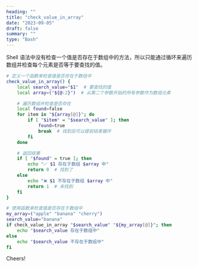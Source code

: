 ```yaml
---
heading: ""
title: "check_value_in_array"
date: "2023-09-05"
draft: false
summary: ""
type: "Bash"
---
```





Shell 语法中没有检查一个值是否存在于数组中的方法，所以只能通过循环来遍历数组并检查每个元素是否等于要查找的值。


```bash
# 定义一个函数来检查值是否存在于数组中
check_value_in_array() {
    local search_value="$1"  # 要查找的值
    local array=("${@:2}")  # 从第二个参数开始的所有参数作为数组元素

    # 遍历数组并检查是否存在
    local found=false
    for item in "${array[@]}"; do
        if [ "$item" = "$search_value" ]; then
            found=true
            break  # 找到后可以提前结束循环
        fi
    done

    # 返回结果
    if [ "$found" = true ]; then
        echo "✅ $1 存在于数组 $array 中"
        return 0  # 找到了
    else
        echo "❌ $1 不存在于数组 $array 中"
        return 1  # 未找到
    fi
}

```

```bash
# 使用函数来检查值是否存在于数组中
my_array=("apple" "banana" "cherry")
search_value="banana"
if check_value_in_array "$search_value" "${my_array[@]}"; then
    echo "$search_value 存在于数组中"
else
    echo "$search_value 不存在于数组中"
fi
```

Cheers! <Twemoji emoji="clinking-beer-mugs" />